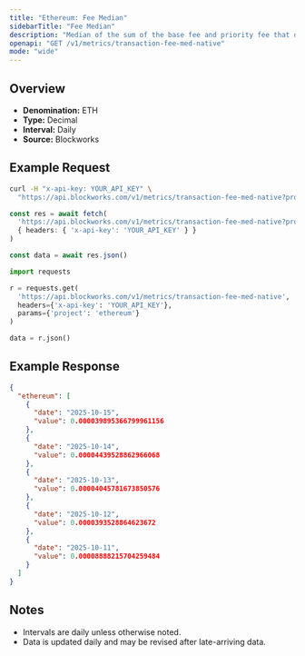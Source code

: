 ```yaml
---
title: "Ethereum: Fee Median"
sidebarTitle: "Fee Median"
description: "Median of the sum of the base fee and priority fee that day"
openapi: "GET /v1/metrics/transaction-fee-med-native"
mode: "wide"
---
```


## Overview

- **Denomination:** ETH
- **Type:** Decimal
- **Interval:** Daily
- **Source:** Blockworks

## Example Request

<CodeGroup>

```bash cURL
curl -H "x-api-key: YOUR_API_KEY" \
  "https://api.blockworks.com/v1/metrics/transaction-fee-med-native?project=ethereum"
```

```typescript TypeScript
const res = await fetch(
  'https://api.blockworks.com/v1/metrics/transaction-fee-med-native?project=ethereum',
  { headers: { 'x-api-key': 'YOUR_API_KEY' } }
)

const data = await res.json()
```

```python Python
import requests

r = requests.get(
  'https://api.blockworks.com/v1/metrics/transaction-fee-med-native',
  headers={'x-api-key': 'YOUR_API_KEY'},
  params={'project': 'ethereum'}
)

data = r.json()
```

</CodeGroup>

## Example Response

```json
{
  "ethereum": [
    {
      "date": "2025-10-15",
      "value": 0.000039895366799961156
    },
    {
      "date": "2025-10-14",
      "value": 0.00004439528862966068
    },
    {
      "date": "2025-10-13",
      "value": 0.00004045781673850576
    },
    {
      "date": "2025-10-12",
      "value": 0.0000393528864623672
    },
    {
      "date": "2025-10-11",
      "value": 0.00008888215704259484
    }
  ]
}
```

## Notes
- Intervals are daily unless otherwise noted.
- Data is updated daily and may be revised after late-arriving data.